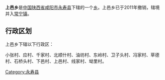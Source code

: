 {{中国乡级行政区
|行政区全称 = 上邑乡
|景观照片文件名 = 
|景观照片描述 = 
|汉语拼音 =
|其他语言 = 
|其他语言名称 = 
|位置图文件名 = 
|位置图描述 = 
|自定义图片=
|上级行政区 = [[陕西省|陕西省]][[咸阳市|咸阳市]][[永寿县|永寿县]]
|行政区类别 = [[乡级行政区|乡]]
|行政区划代码 = 
|行政区划 = 
|村委会 = 
|居委会 = 
|建置时间 = 
|领导职位 = 
|领导名称 = 
|政府驻地 = 
|毗邻 = 
|地理坐标 = 
|总面积 = 
|总人口 = 
|户籍人口 = 
|户籍人口年份 = 
|常住人口 = 
|常住人口年份 = 
|人口密度 = 
|GDP = 
|邮政编码 = 
|电话区号 = 
|官方网站 = 
|网站名称 = 
}}
'''上邑乡'''是[[中华人民共和国|中国]][[陕西省|陕西省]][[咸阳市|咸阳市]][[永寿县|永寿县]]下辖的一个[[乡级行政区|乡]]。上邑乡已于2011年撤销，辖境并入[[常宁镇|常宁镇]]。

== 行政区划 ==
上邑乡下辖以下行政区：

小张村、应村、千家村、北顺什村、油坊村、东岭村、卫子头村、冯家村、草德村、石桥头村、下邑村、上邑村、线家村、坳里村。

{{行政区划小作品}}

{{永寿县行政区划}}

[[Category:永寿县|Category:永寿县]]